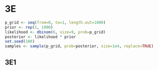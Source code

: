 # 3E

```r
p_grid <- seq(from=0, to=1, length.out=1000)
prior <- rep(1, 1000)
likelihood <- dbinom(6, size=9, prob=p_grid)
posterior <- likelihood * prior
set.seed(100)
samples <- sample(p_grid, prob=posterior, size=1e4, replace=TRUE)
```

## 3E1


